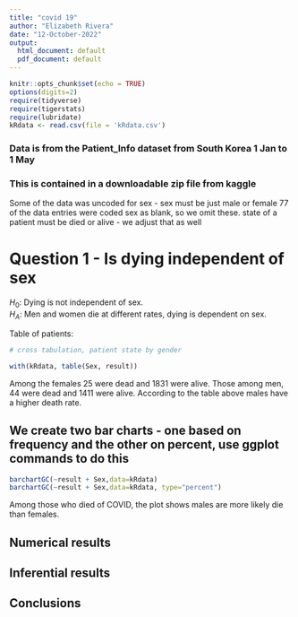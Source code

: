 ```yaml
---
title: "covid 19"
author: "Elizabeth Rivera"
date: "12-October-2022"
output:
  html_document: default
  pdf_document: default
---
```


```r
knitr::opts_chunk$set(echo = TRUE)
options(digits=2)
require(tidyverse)
require(tigerstats)
require(lubridate)
kRdata <- read.csv(file = 'kRdata.csv')
```
### Data is from the Patient_Info dataset from South Korea 1 Jan to 1 May 
### This is contained in a downloadable zip file from kaggle

Some of the data was uncoded for sex - sex must be just male or female
77 of the data entries were coded sex  as blank, so we omit these.
state of a patient must be died or alive - we adjust that as well   
  
# Question 1 - Is dying independent of sex

$H_0$: Dying is not independent of sex.   
$H_A$: Men and women die at different rates, dying is dependent on sex.  


Table of patients:
```r

# cross tabulation, patient state by gender

with(kRdata, table(Sex, result))

```
Among the females 25 were dead and 1831 were alive. Those among men, 44 were dead and 1411 were alive. According to the table above males have a higher death rate.  


## We create two bar charts - one based on frequency and the other on percent, use ggplot commands to do this

```r
barchartGC(~result + Sex,data=kRdata)
barchartGC(~result + Sex,data=kRdata, type="percent")

```

  
Among those who died of COVID, the plot shows males are more likely die than females.   


  
## Numerical results





## Inferential results 




## Conclusions

